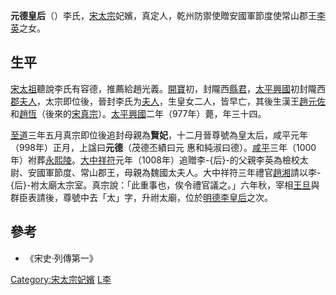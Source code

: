 '''元德皇后'''（{{bd|943年||977年|catIdx=Li,李}}）李氏，[[宋太宗|宋太宗]]妃嬪，真定人，乾州防禦使贈安國軍節度使常山郡王[[李英_(常山郡王)|李英]]之女。

== 生平 ==

[[宋太祖|宋太祖]]聽說李氏有容德，推薦給趙光義。[[開寶|開寶]]初，封隴西[[縣君|縣君]]，[[太平興國|太平興國]]初封隴西[[郡夫人|郡夫人]]，太宗即位後，晉封李氏为[[夫人_(位号)|夫人]]，生皇女二人，皆早亡，其後生漢王[[趙元佐|趙元佐]]和[[宋真宗|趙恆]]（後來的[[宋真宗|宋真宗]]）。[[太平興國|太平興國]]二年（977年）薨，年三十四。

[[至道|至道]]三年五月真宗即位後追封母親為'''賢妃'''，十二月晉尊號為皇太后，咸平元年（998年）正月，上諡曰'''元德'''（茂德丕績曰元 惠和純淑曰德）。[[咸平|咸平]]三年（1000年）袝葬[[永熙陵|永熙陵]]。[[大中祥符|大中祥符]]元年（1008年）追贈李-{后}-的父親李英為檢校太尉、安國軍節度、常山郡王，母親為魏國太夫人。大中祥符三年禮官[[趙湘|趙湘]]請以李-{后}-袝太廟太宗室。真宗說：「此重事也，俟令禮官議之。」六年秋，宰相[[王旦|王旦]]與群臣表請後，尊號中去「太」字，升祔太廟，位於[[明德李皇后_(宋朝)|明德李皇后]]之次。

==參考==
*《宋史·列傳第一》

{{宋朝皇后}}
{{宋太宗皇室}}
[[Category:宋太宗妃嬪|Category:宋太宗妃嬪]]
[[Category:宋朝追封皇后|L李]]